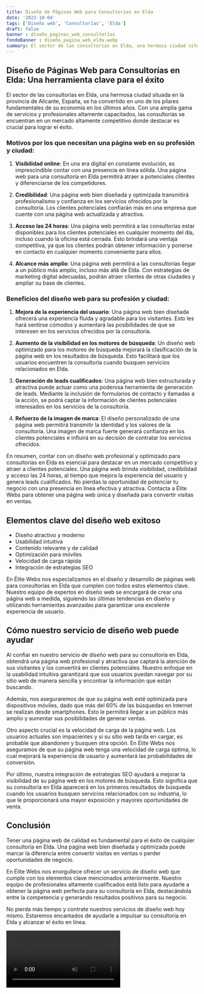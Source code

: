 ```yaml
---
title: Diseño de Páginas Web para Consultorías en Elda
date: '2023-10-04'
tags: ['Diseño web', 'Consultorías', 'Elda']
draft: false
banner : diseño_paginas_web_consultorías
fondoBanner : diseño_pagina_web_elda.webp
summary: El sector de las consultorías en Elda, una hermosa ciudad situada en la provincia de Alicante, España, se ha convertido en uno de los pilares fundamentales de su economía en los últimos años. Con una amplia gama de servicios y profesionales altamente capacitados, las consultorías se encuentran en un mercado altamente competitivo donde destacar es crucial para lograr el éxito.
---
```


## Diseño de Páginas Web para Consultorías en Elda: Una herramienta clave para el éxito

El sector de las consultorías en Elda, una hermosa ciudad situada en la provincia de Alicante, España, se ha convertido en uno de los pilares fundamentales de su economía en los últimos años. Con una amplia gama de servicios y profesionales altamente capacitados, las consultorías se encuentran en un mercado altamente competitivo donde destacar es crucial para lograr el éxito.

### Motivos por los que necesitan una página web en su profesión y ciudad:

1. **Visibilidad online**: En una era digital en constante evolución, es imprescindible contar con una presencia en línea sólida. Una página web para una consultoría en Elda permitirá atraer a potenciales clientes y diferenciarse de los competidores.

2. **Credibilidad**: Una página web bien diseñada y optimizada transmitirá profesionalismo y confianza en los servicios ofrecidos por la consultoría. Los clientes potenciales confiarán más en una empresa que cuente con una página web actualizada y atractiva.

3. **Acceso las 24 horas**: Una página web permitirá a las consultorías estar disponibles para los clientes potenciales en cualquier momento del día, incluso cuando la oficina está cerrada. Esto brindará una ventaja competitiva, ya que los clientes podrán obtener información y ponerse en contacto en cualquier momento conveniente para ellos.

4. **Alcance más amplio**: Una página web permitirá a las consultorías llegar a un público más amplio, incluso más allá de Elda. Con estrategias de marketing digital adecuadas, podrán atraer clientes de otras ciudades y ampliar su base de clientes.

### Beneficios del diseño web para su profesión y ciudad:

1. **Mejora de la experiencia del usuario**: Una página web bien diseñada ofrecerá una experiencia fluida y agradable para los visitantes. Esto les hará sentirse cómodos y aumentará las posibilidades de que se interesen en los servicios ofrecidos por la consultoría.

2. **Aumento de la visibilidad en los motores de búsqueda**: Un diseño web optimizado para los motores de búsqueda mejorará la clasificación de la página web en los resultados de búsqueda. Esto facilitará que los usuarios encuentren la consultoría cuando busquen servicios relacionados en Elda.

3. **Generación de leads cualificados**: Una página web bien estructurada y atractiva puede actuar como una poderosa herramienta de generación de leads. Mediante la inclusión de formularios de contacto y llamadas a la acción, se podrá captar la información de clientes potenciales interesados en los servicios de la consultoría.

4. **Refuerzo de la imagen de marca**: El diseño personalizado de una página web permitirá transmitir la identidad y los valores de la consultoría. Una imagen de marca fuerte generará confianza en los clientes potenciales e influirá en su decisión de contratar los servicios ofrecidos.

En resumen, contar con un diseño web profesional y optimizado para consultorías en Elda es esencial para destacar en un mercado competitivo y atraer a clientes potenciales. Una página web brinda visibilidad, credibilidad y acceso las 24 horas, al tiempo que mejora la experiencia del usuario y genera leads cualificados. No pierdas la oportunidad de potenciar tu negocio con una presencia en línea efectiva y atractiva. Contacta a Élite Webs para obtener una página web única y diseñada para convertir visitas en ventas.

<GifSeo />

<Cta />

## Elementos clave del diseño web exitoso

- Diseño atractivo y moderno
- Usabilidad intuitiva
- Contenido relevante y de calidad
- Optimización para móviles
- Velocidad de carga rápida
- Integración de estrategias SEO

En Élite Webs nos especializamos en el diseño y desarrollo de páginas web para consultorías en Elda que cumplen con todos estos elementos clave. Nuestro equipo de expertos en diseño web se encargará de crear una página web a medida, siguiendo las últimas tendencias en diseño y utilizando herramientas avanzadas para garantizar una excelente experiencia de usuario.

## Cómo nuestro servicio de diseño web puede ayudar

Al confiar en nuestro servicio de diseño web para su consultoría en Elda, obtendrá una página web profesional y atractiva que captará la atención de sus visitantes y los convertirá en clientes potenciales. Nuestro enfoque en la usabilidad intuitiva garantizará que sus usuarios puedan navegar por su sitio web de manera sencilla y encontrar la información que están buscando.

Además, nos aseguraremos de que su página web esté optimizada para dispositivos móviles, dado que más del 60% de las búsquedas en Internet se realizan desde smartphones. Esto le permitirá llegar a un público más amplio y aumentar sus posibilidades de generar ventas.

Otro aspecto crucial es la velocidad de carga de la página web. Los usuarios actuales son impacientes y si su sitio web tarda en cargar, es probable que abandonen y busquen otra opción. En Élite Webs nos aseguramos de que su página web tenga una velocidad de carga óptima, lo cual mejorará la experiencia de usuario y aumentará las probabilidades de conversión.

Por último, nuestra integración de estrategias SEO ayudará a mejorar la visibilidad de su página web en los motores de búsqueda. Esto significa que su consultoría en Elda aparecerá en los primeros resultados de búsqueda cuando los usuarios busquen servicios relacionados con su industria, lo que le proporcionará una mayor exposición y mayores oportunidades de venta.

## Conclusión

Tener una página web de calidad es fundamental para el éxito de cualquier consultoría en Elda. Una página web bien diseñada y optimizada puede marcar la diferencia entre convertir visitas en ventas o perder oportunidades de negocio.

En Élite Webs nos enorgullece ofrecer un servicio de diseño web que cumple con los elementos clave mencionados anteriormente. Nuestro equipo de profesionales altamente cualificados está listo para ayudarle a obtener la página web perfecta para su consultoría en Elda, destacándola entre la competencia y generando resultados positivos para su negocio.

No pierda más tiempo y contrate nuestros servicios de diseño web hoy mismo. Estaremos encantados de ayudarle a impulsar su consultoría en Elda y alcanzar el éxito en línea.

<Video />

<CtaBot job='Consultorías' city='Elda'/>

<Gmaps query='Elda+españa+maps' />